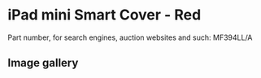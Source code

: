 
# iPad mini Smart Cover - Red

Part number, for search engines, auction websites and such: MF394LL/A

## Image gallery

<div style={{ width: "768px" }}>
  <GalleryComponent
    images={[
      {
        original: "/everysource/MF394.webp",
        thumbnail: "/everypreview/MF394.webp",
      },
      {
        original: "/everysource/MF394_AV1_SILVER.webp",
        thumbnail: "/everypreview/MF394_AV1_SILVER.webp",
      },
      {
        original: "/everysource/MF394_AV1_SPACE_GRAY.webp",
        thumbnail: "/everypreview/MF394_AV1_SPACE_GRAY.webp",
      },
      {
        original: "/everysource/MF394_AV2.webp",
        thumbnail: "/everypreview/MF394_AV2.webp",
      },
      {
        original: "/everysource/MF394_AV3.webp",
        thumbnail: "/everypreview/MF394_AV3.webp",
      },
      {
        original: "/everysource/MF394_AV4.webp",
        thumbnail: "/everypreview/MF394_AV4.webp",
      },
      {
        original: "/everysource/MF394_AV5.webp",
        thumbnail: "/everypreview/MF394_AV5.webp",
      }
    ]}
  />
</div>